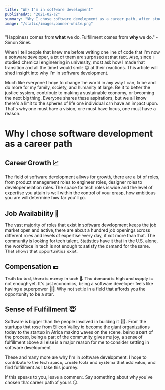 ```yaml
---
title: "Why I'm in software development"
publishedAt: "2021-02-02"
summary: "Why I chose software development as a career path, after studying chemical engineering in the higher institution."
image: "/static/images/banner-white.png"
---
```


"Happiness comes from **what** we do. Fulfillment comes from **why** we do." - Simon Sinek.

When I tell people that knew me before writing one line of code that I'm now a software developer, a lot of them are surprised at that fact. Also, since I studied chemical engineering in university, most ask how I made that transition and all the time I would smile 😊 at their reactions. This article will shed insight into why I'm in software development.

Much like everyone I hope to change the world in any way I can, to be and do more for my family, society, and humanity at large. Be it to better the justice system, contribute to making a sustainable economy, or becoming the next big thing. Everyone shares these aspirations, but we all know there's a limit to the spheres of life one individual can have an impact upon. That's why one must have a vision, one must have focus, one must have a reason.

# Why I chose software development as a career path

## Career Growth 📈

The field of software development allows for growth, there are a lot of roles, from product management roles to engineer roles, designer roles to developer relation roles. The space for tech roles is wide and the level of expertise you attain is well within the control of your grasp, how ambitious you are will determine how far you'll go.

## Job Availability 🏢

The vast majority of roles that exist in software development keeps the job market open and active, there are about a hundred job openings across different roles and levels of expertise every day, if not more than that. The community is looking for tech talent. Statistics have it that in the U.S. alone, the workforce in tech is not enough to satisfy the demand for the same. That shows that opportunities exist.

## Compensation 💵

Truth be told, there is money in tech 🤑. The demand is high and supply is not enough yet. It's just economics, being a software developer feels like having a superpower 🦸‍♂️. Why not settle in a field that affords you the opportunity to be a star.

## Sense of Fulfillment 😇

Software is bigger than the people involved in building it 💪🏼. From the startups that rose from Silicon Valley to become the giant organizations today to the startup in Africa making waves on the scene, being a part of the process, being a part of the community gives me joy, a sense of fulfillment above all else is a major reason for me to consider settling in software development

These and many more are why I'm in software development. I hope to contribute to the tech space, create tools and systems that add value, and find fulfillment as I take this journey.

If this speaks to you, leave a comment. Say something about why you've chosen that career path of yours 😏.
